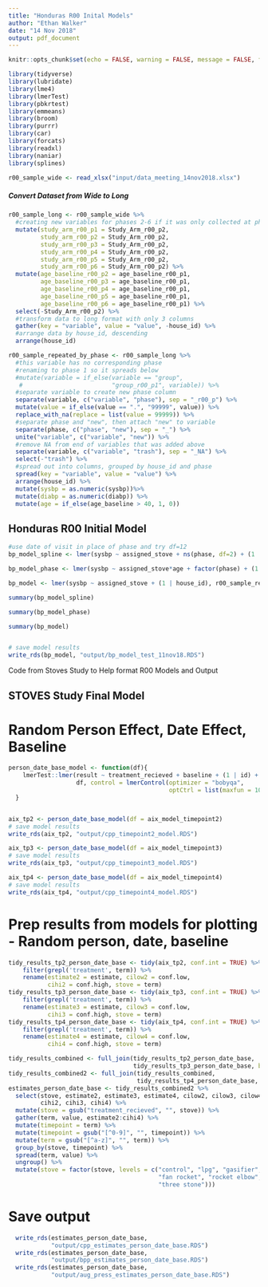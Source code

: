 ```yaml
---
title: "Honduras R00 Inital Models"
author: "Ethan Walker"
date: "14 Nov 2018"
output: pdf_document
---
```


```r
knitr::opts_chunk$set(echo = FALSE, warning = FALSE, message = FALSE, fig.width = 10)
```


```r
library(tidyverse)
library(lubridate)
library(lme4)
library(lmerTest)
library(pbkrtest)
library(emmeans)
library(broom)
library(purrr)
library(car)
library(forcats)
library(readxl)
library(naniar)
library(splines)
```

```r
r00_sample_wide <- read_xlsx("input/data_meeting_14nov2018.xlsx")
```

##### Convert Dataset from Wide to Long #####
```r
r00_sample_long <- r00_sample_wide %>% 
  #creating new variables for phases 2-6 if it was only collected at phase 1
  mutate(study_arm_r00_p1 = Study_Arm_r00_p2, 
         study_arm_r00_p2 = Study_Arm_r00_p2,
         study_arm_r00_p3 = Study_Arm_r00_p2, 
         study_arm_r00_p4 = Study_Arm_r00_p2, 
         study_arm_r00_p5 = Study_Arm_r00_p2, 
         study_arm_r00_p6 = Study_Arm_r00_p2) %>% 
  mutate(age_baseline_r00_p2 = age_baseline_r00_p1, 
         age_baseline_r00_p3 = age_baseline_r00_p1,
         age_baseline_r00_p4 = age_baseline_r00_p1, 
         age_baseline_r00_p5 = age_baseline_r00_p1, 
         age_baseline_r00_p6 = age_baseline_r00_p1) %>% 
  select(-Study_Arm_r00_p2) %>% 
  #transform data to long format with only 3 columns
  gather(key = "variable", value = "value", -house_id) %>% 
  #arrange data by house_id, descending
  arrange(house_id)

r00_sample_repeated_by_phase <- r00_sample_long %>%
  #this variable has no corresponding phase
  #renaming to phase 1 so it spreads below
  #mutate(variable = if_else(variable == "group", 
   #                         "group_r00_p1", variable)) %>%
  #separate variable to create new phase column
  separate(variable, c("variable", "phase"), sep = "_r00_p") %>%
  mutate(value = if_else(value == ".", "99999", value)) %>% 
  replace_with_na(replace = list(value = 99999)) %>% 
  #separate phase and "new", then attach "new" to variable
  separate(phase, c("phase", "new"), sep = "_") %>% 
  unite("variable", c("variable", "new")) %>% 
  #remove NA from end of variables that was added above
  separate(variable, c("variable", "trash"), sep = "_NA") %>% 
  select(-"trash") %>% 
  #spread out into columns, grouped by house_id and phase
  spread(key = "variable", value = "value") %>% 
  arrange(house_id) %>% 
  mutate(sysbp = as.numeric(sysbp))%>% 
  mutate(diabp = as.numeric(diabp)) %>% 
  mutate(age = if_else(age_baseline > 40, 1, 0))
```

## Honduras R00 Initial Model ##
```r
#use date of visit in place of phase and try df=12
bp_model_spline <- lmer(sysbp ~ assigned_stove + ns(phase, df=2) + (1 | house_id), r00_sample_repeated_by_phase)

bp_model_phase <- lmer(sysbp ~ assigned_stove*age + factor(phase) + (1 | house_id), r00_sample_repeated_by_phase)

bp_model <- lmer(sysbp ~ assigned_stove + (1 | house_id), r00_sample_repeated_by_phase)

summary(bp_model_spline)

summary(bp_model_phase)

summary(bp_model)


# save model results
write_rds(bp_model, "output/bp_model_test_11nov18.RDS")
```

###################### Code from Stoves Study to Help format R00 Models and Output###################################

## STOVES Study Final Model ##
# Random Person Effect, Date Effect, Baseline
```r
person_date_base_model <- function(df){
    lmerTest::lmer(result ~ treatment_recieved + baseline + (1 | id) + (1 | date), 
                   df, control = lmerControl(optimizer = "bobyqa", 
                                             optCtrl = list(maxfun = 10000)))
  }


aix_tp2 <- person_date_base_model(df = aix_model_timepoint2)
# save model results
write_rds(aix_tp2, "output/cpp_timepoint2_model.RDS")

aix_tp3 <- person_date_base_model(df = aix_model_timepoint3)
# save model results
write_rds(aix_tp3, "output/cpp_timepoint3_model.RDS")

aix_tp4 <- person_date_base_model(df = aix_model_timepoint4)
# save model results
write_rds(aix_tp4, "output/cpp_timepoint4_model.RDS")
```

# Prep results from models for plotting - Random person, date, baseline
```r
tidy_results_tp2_person_date_base <- tidy(aix_tp2, conf.int = TRUE) %>% 
    filter(grepl('treatment', term)) %>% 
    rename(estimate2 = estimate, cilow2 = conf.low, 
           cihi2 = conf.high, stove = term)
tidy_results_tp3_person_date_base <- tidy(aix_tp3, conf.int = TRUE) %>% 
    filter(grepl('treatment', term)) %>% 
    rename(estimate3 = estimate, cilow3 = conf.low, 
           cihi3 = conf.high, stove = term)
tidy_results_tp4_person_date_base <- tidy(aix_tp4, conf.int = TRUE) %>% 
    filter(grepl('treatment', term)) %>% 
    rename(estimate4 = estimate, cilow4 = conf.low, 
           cihi4 = conf.high, stove = term)

tidy_results_combined <- full_join(tidy_results_tp2_person_date_base, 
                                   tidy_results_tp3_person_date_base, by = "stove")
tidy_results_combined2 <- full_join(tidy_results_combined, 
                                    tidy_results_tp4_person_date_base, by = "stove")
estimates_person_date_base <- tidy_results_combined2 %>% 
  select(stove, estimate2, estimate3, estimate4, cilow2, cilow3, cilow4, 
         cihi2, cihi3, cihi4) %>% 
  mutate(stove = gsub("treatment_recieved", "", stove)) %>% 
  gather(term, value, estimate2:cihi4) %>% 
  mutate(timepoint = term) %>% 
  mutate(timepoint = gsub("[^0-9]", "", timepoint)) %>% 
  mutate(term = gsub("[^a-z]", "", term)) %>% 
  group_by(stove, timepoint) %>% 
  spread(term, value) %>% 
  ungroup() %>% 
  mutate(stove = factor(stove, levels = c("control", "lpg", "gasifier", 
                                          "fan rocket", "rocket elbow", 
                                          "three stone")))
```

# Save output
```r
  write_rds(estimates_person_date_base,
            "output/cpp_estimates_person_date_base.RDS")
  write_rds(estimates_person_date_base,
            "output/bpp_estimates_person_date_base.RDS")
  write_rds(estimates_person_date_base,
            "output/aug_press_estimates_person_date_base.RDS")
```